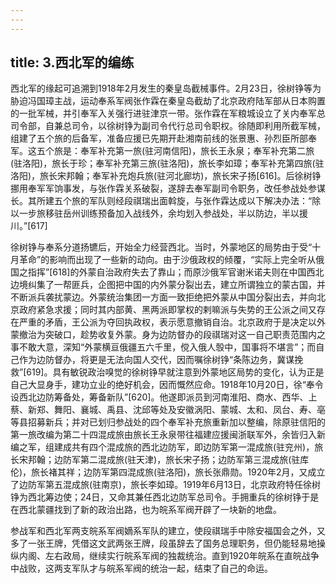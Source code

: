 ```yaml
---
---
---
```

title: 3.西北军的编练
---




西北军的缘起可追溯到1918年2月发生的秦皇岛截械事件。2月23日，徐树铮等为胁迫冯国璋主战，运动奉系军阀张作霖在秦皇岛截劫了北京政府陆军部从日本购置的一批军械，并引奉军入关强行进驻津京一带。张作霖在军粮城设立了关内奉军总司令部，自兼总司令，以徐树铮为副司令代行总司令职权。徐随即利用所截军械，组建了五个旅的后备军，准备应援已先期开赴湘南前线的张景惠、孙烈臣所部奉军。这五个旅是：奉军补充第一旅(驻河南信阳)，旅长王永泉；奉军补充第二旅(驻洛阳)，旅长于珍；奉军补充第三旅(驻洛阳)，旅长李如璋；奉军补充第四旅(驻洛阳)，旅长宋邦翰；奉军补充炮兵旅(驻河北廊坊)，旅长宋子扬[616]。后徐树铮挪用奉军军饷事发，与张作霖关系破裂，遂辞去奉军副司令职务，改任参战处参谋长。其所建五个旅的军队则经段祺瑞出面斡旋，与张作霖达成以下解决办法：“除以一步旅移驻岳州训练预备加入战线外，余均划入参战处，半以防边，半以援川。”[617]

徐树铮与奉系分道扬镳后，开始全力经营西北。当时，外蒙地区的局势由于受“十月革命”的影响而出现了一些新的动向。由于沙俄政权的倾覆，“实际上完全听从俄国之指挥”[618]的外蒙自治政府失去了靠山；而原沙俄军官谢米诺夫则在中国西北边境纠集了一帮匪兵，企图把中国的内外蒙分裂出去，建立所谓独立的蒙古国，并不断派兵袭扰蒙边。外蒙统治集团一方面一致拒绝把外蒙从中国分裂出去，并向北京政府紧急求援；同时其内部黄、黑两派即掌权的剌嘛派与失势的王公派之间又存在严重的矛盾，王公派为夺回执政权，表示愿意撤销自治。北京政府于是决定以外蒙撤治为突破口，趁势收复外蒙。身为边防督办的段祺瑞对这一自己职责范围内之事不敢大意，深知“外蒙横亘俄疆五六千里，傥入俄人彀中，国事将不堪言”；而自己作为边防督办，将更是无法向国人交代，因而嘱徐树铮“条陈边务，冀谋挽救”[619]。具有敏锐政治嗅觉的徐树铮早就注意到外蒙地区局势的变化，认为正是自己大显身手，建功立业的绝好机会，因而慨然应命。1918年10月20日，徐“奉令设西北边防筹备处，筹备新队”[620]。他遂即派员到河南淮阳、商水、西华、上蔡、新郑、舞阳、襄城、禹县、沈邱等处及安徽涡阳、蒙城、太和、凤台、寿、亳等县招募新兵；并对已划归参战处的四个奉军补充旅重新加以整编，除原驻信阳的第一旅改编为第二十四混成旅由旅长王永泉带往福建应援闽浙联军外，余皆归入新编之军，组建成共有四个混成旅的西北边防军，即边防军第一混成旅(驻兖州)，旅长宋邦翰；边防军第二混成旅(驻天津)，旅长宋子扬；边防军第三混成旅(驻库伦)，旅长褚其祥；边防军第四混成旅(驻洛阳)，旅长张鼎勋。1920年2月，又成立了边防军第五混成旅(驻南京)，旅长李如璋。1919年6月13日，北京政府特任徐树铮为西北筹边使；24日，又命其兼任西北边防军总司令。手拥重兵的徐树铮于是在西北蒙疆找到了新的政治出路，也为皖系军阀开辟了一块新的地盘。

参战军和西北军两支皖系军阀嫡系军队的建立，使段祺瑞手中除安福国会之外，又多了一张王牌，凭借这文武两张王牌，段虽辞去了国务总理职务，但仍能轻易地操纵内阁、左右政局，继续实行皖系军阀的独裁统治。直到1920年皖系在直皖战争中战败，这两支军队才与皖系军阀的统治一起，结束了自己的命运。